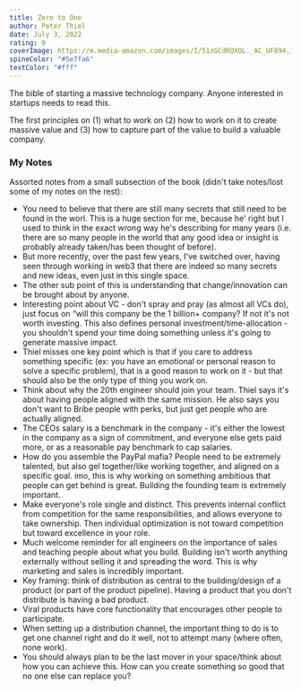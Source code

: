 ```yaml
---
title: Zero to One
author: Peter Thiel
date: July 3, 2022
rating: 9
coverImage: https://m.media-amazon.com/images/I/51zGCdRQXOL._AC_UF894,1000_QL80_.jpg
spineColor: "#5e7fa6"
textColor: "#fff"
---
```


The bible of starting a massive technology company. Anyone interested in startups needs to read this.

The first principles on (1) what to work on (2) how to work on it to create massive value and (3) how to capture part of the value to build a valuable company.

### My Notes

Assorted notes from a small subsection of the book (didn't take notes/lost some of my notes on the rest):

- You need to believe that there are still many secrets that still need to be found in the worl. This is a huge section for me, because he&apos; right but I used to think in the exact wrong way he&apos;s describing for many years (i.e. there are so many people in the world that any good idea or insight is probably already taken/has been thought of before).
- But more recently, over the past few years, I've switched over, having seen through working in web3 that there are indeed so many secrets and new ideas, even just in this single space.
- The other sub point of this is understanding that change/innovation can be brought about by anyone.
- Interesting point about VC - don&apos;t spray and pray (as almost all VCs do), just focus on “will this company be the 1 billion+ company? If not it&apos;s not worth investing. This also defines personal investment/time-allocation - you shouldn&apos;t spend your time doing something unless it&apos;s going to generate massive impact.
- Thiel misses one key point which is that if you care to address something specific (ex: you have an emotional or personal reason to solve a specific problem), that is a good reason to work on it - but that should also be the only type of thing you work on.
- Think about why the 20th engineer should join your team. Thiel says it&apos;s about having people aligned with the same mission. He also says you don&apos;t want to Bribe people with perks, but just get people who are actually aligned.
- The CEOs salary is a benchmark in the company - it&apos;s either the lowest in the company as a sign of commitment, and everyone else gets paid more, or as a reasonable pay benchmark to cap salaries.
- How do you assemble the PayPal mafia? People need to be extremely talented, but also gel together/like working together, and aligned on a specific goal. imo, this is why working on something ambitious that people can get behind is great. Building the founding team is extremely important.
- Make everyone&apos;s role single and distinct. This prevents internal conflict from competition for the same responsibilities, and allows everyone to take ownership. Then individual optimization is not toward competition but toward excellence in your role.
- Much welcome reminder for all engineers on the importance of sales and teaching people about what you build. Building isn&apos;t worth anything externally without selling it and spreading the word. This is why marketing and sales is incredibly important.
- Key framing: think of distribution as central to the building/design of a product (or part of the product pipeline). Having a product that you don&apos;t distribute is having a bad product.
- Viral products have core functionality that encourages other people to participate.
- When setting up a distribution channel, the important thing to do is to get one channel right and do it well, not to attempt many (where often, none work).
- You should always plan to be the last mover in your space/think about how you can achieve this. How can you create something so good that no one else can replace you?
